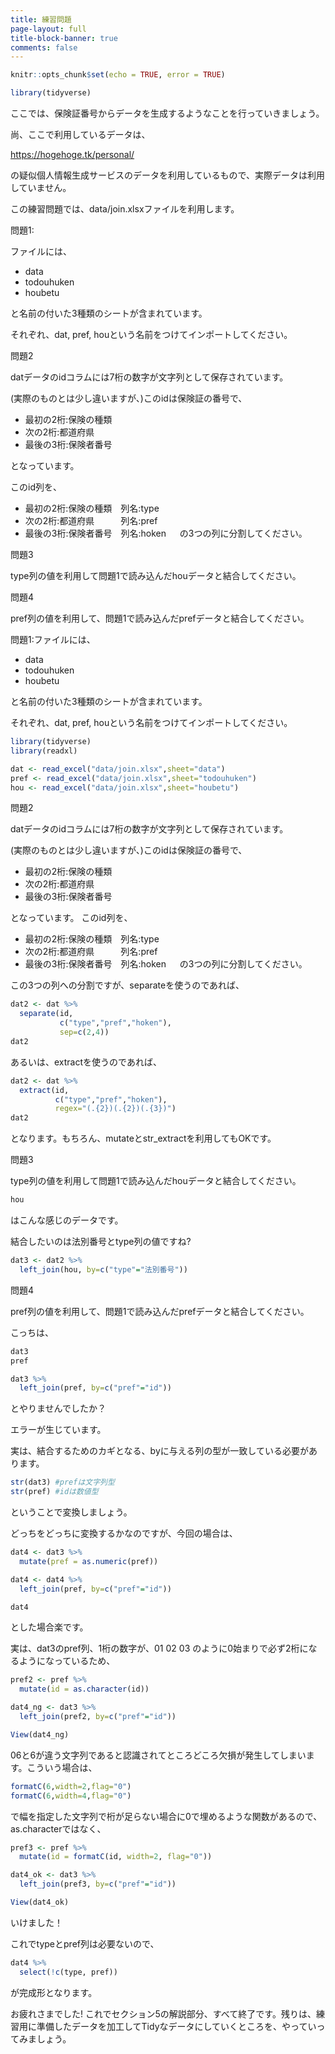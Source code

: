 ```yaml
---
title: 練習問題
page-layout: full
title-block-banner: true
comments: false
---
```


```r
knitr::opts_chunk$set(echo = TRUE, error = TRUE)
```

```r
library(tidyverse)
```

ここでは、保険証番号からデータを生成するようなことを行っていきましょう。

尚、ここで利用しているデータは、

[https://hogehoge.tk/personal/](https://hogehoge.tk/personal/)

の疑似個人情報生成サービスのデータを利用しているもので、実際データは利用していません。

この練習問題では、data/join.xlsxファイルを利用します。

問題1:

ファイルには、

* data
* todouhuken
* houbetu

と名前の付いた3種類のシートが含まれています。

それぞれ、dat, pref, houという名前をつけてインポートしてください。

問題2　

datデータのidコラムには7桁の数字が文字列として保存されています。

(実際のものとは少し違いますが、)このidは保険証の番号で、

* 最初の2桁:保険の種類
* 次の2桁:都道府県
* 最後の3桁:保険者番号

となっています。

このid列を、

* 最初の2桁:保険の種類　列名:type
* 次の2桁:都道府県　　　列名:pref　
* 最後の3桁:保険者番号　列名:hoken
　
の3つの列に分割してください。

問題3

type列の値を利用して問題1で読み込んだhouデータと結合してください。

問題4

pref列の値を利用して、問題1で読み込んだprefデータと結合してください。










問題1:ファイルには、

* data
* todouhuken
* houbetu

と名前の付いた3種類のシートが含まれています。

それぞれ、dat, pref, houという名前をつけてインポートしてください。

```r
library(tidyverse)
library(readxl)

dat <- read_excel("data/join.xlsx",sheet="data")
pref <- read_excel("data/join.xlsx",sheet="todouhuken")
hou <- read_excel("data/join.xlsx",sheet="houbetu")
```

問題2　

datデータのidコラムには7桁の数字が文字列として保存されています。

(実際のものとは少し違いますが、)このidは保険証の番号で、

* 最初の2桁:保険の種類
* 次の2桁:都道府県
* 最後の3桁:保険者番号

となっています。
このid列を、

* 最初の2桁:保険の種類　列名:type
* 次の2桁:都道府県　　　列名:pref　
* 最後の3桁:保険者番号　列名:hoken
　
の3つの列に分割してください。


この3つの列への分割ですが、separateを使うのであれば、

```r
dat2 <- dat %>% 
  separate(id, 
           c("type","pref","hoken"),
           sep=c(2,4))
dat2
```

あるいは、extractを使うのであれば、

```r
dat2 <- dat %>% 
  extract(id,
          c("type","pref","hoken"),
          regex="(.{2})(.{2})(.{3})")
dat2
```

となります。もちろん、mutateとstr_extractを利用してもOKです。

問題3

type列の値を利用して問題1で読み込んだhouデータと結合してください。

```r
hou
```

はこんな感じのデータです。

結合したいのは法別番号とtype列の値ですね?

```r
dat3 <- dat2 %>% 
  left_join(hou, by=c("type"="法別番号"))
```

問題4

pref列の値を利用して、問題1で読み込んだprefデータと結合してください。

こっちは、

```r
dat3
pref

dat3 %>% 
  left_join(pref, by=c("pref"="id"))
```
とやりませんでしたか？

エラーが生じています。

実は、結合するためのカギとなる、byに与える列の型が一致している必要があります。

```r
str(dat3) #prefは文字列型
str(pref) #idは数値型
```

ということで変換しましょう。

どっちをどっちに変換するかなのですが、今回の場合は、

```r
dat4 <- dat3 %>% 
  mutate(pref = as.numeric(pref))

dat4 <- dat4 %>% 
  left_join(pref, by=c("pref"="id"))

dat4
```

とした場合楽です。

実は、dat3のpref列、1桁の数字が、01 02 03 のように0始まりで必ず2桁になるようになっているため、

```r
pref2 <- pref %>% 
  mutate(id = as.character(id))

dat4_ng <- dat3 %>% 
  left_join(pref2, by=c("pref"="id"))

View(dat4_ng)
```

06と6が違う文字列であると認識されてところどころ欠損が発生してしまいます。こういう場合は、

```r
formatC(6,width=2,flag="0")
formatC(6,width=4,flag="0")
```

で幅を指定した文字列で桁が足らない場合に0で埋めるような関数があるので、as.characterではなく、

```r
pref3 <- pref %>% 
  mutate(id = formatC(id, width=2, flag="0"))

dat4_ok <- dat3 %>% 
  left_join(pref3, by=c("pref"="id"))

View(dat4_ok)
```

いけました！

これでtypeとpref列は必要ないので、

```r
dat4 %>% 
  select(!c(type, pref))
```

が完成形となります。

お疲れさまでした!
これでセクション5の解説部分、すべて終了です。残りは、練習用に準備したデータを加工してTidyなデータにしていくところを、やっていってみましょう。
